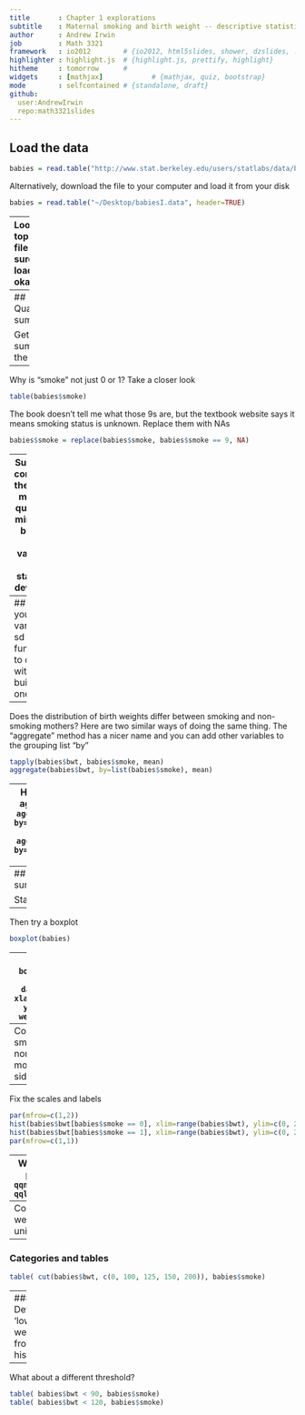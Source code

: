 ```yaml
---
title       : Chapter 1 explorations
subtitle    : Maternal smoking and birth weight -- descriptive statistics
author      : Andrew Irwin
job         : Math 3321
framework   : io2012        # {io2012, html5slides, shower, dzslides, ...}
highlighter : highlight.js  # {highlight.js, prettify, highlight}
hitheme     : tomorrow      # 
widgets     : [mathjax]            # {mathjax, quiz, bootstrap}
mode        : selfcontained # {standalone, draft}
github:
  user:AndrewIrwin
  repo:math3321slides
---
```


## Load the data

```r
babies = read.table("http://www.stat.berkeley.edu/users/statlabs/data/babiesI.data", header=TRUE)
```

Alternatively, download the file to your computer and load it from your disk
```r
babies = read.table("~/Desktop/babiesI.data", header=TRUE)
```

---
Look at the top of the file to be sure it loaded okay:
```r
head(babies)
```

* Question. What happens if you forget the "header=TRUE" part?

----
## Quantitative summaries

Get a summary of the data:
```r
summary(babies)
```
What are the units for bwt?

---
Why is "smoke" not just 0 or 1? Take a closer look
```r
table(babies$smoke)
```

The book doesn't tell me what those 9s are, but the textbook website says it means smoking status is unknown. Replace them with NAs
```r
babies$smoke = replace(babies$smoke, babies$smoke == 9, NA)
```

---
Summary computes the mean, median, quartiles, min, max, but not the variance or standard deviation:
```r
var(babies$bwt)
sd(babies$bwt)
```

Is that the variance and standard deviation of the population (dividing by n) or the bias-corrected value for a sample (dividing by n-1)? 

---
## Write your own var and sd functions to check with the built-in ones do:
```r
my.var = function(x) mean( (x - mean(x))^2)
my.sd = function(x) sqrt(my.var(x))
my.var(babies$bwt)
my.sd(babies$bwt)
```
So it's the bias corrected value, off by a factor of $(n-1)/n$ which can be confirmed by computing the ratio of the two variances
```r
(nrow(babies) - 1) / nrow(babies)
my.var(babies$bwt)/var(babies$bwt)
```

---
Does the distribution of birth weights differ between smoking and non-smoking mothers? Here are two similar ways of doing the same thing. The "aggregate" method has a nicer name and you can add other variables to the grouping list "by"

```r
tapply(babies$bwt, babies$smoke, mean)
aggregate(babies$bwt, by=list(babies$smoke), mean)
```

---
Here are some more aggregated results
```r
aggregate(babies$bwt, by=list(babies$smoke), summary)
aggregate(babies$bwt, by=list(babies$smoke), sd)
```

---
## Qualitative summaries

Start with a histogram.
```r
hist(babies$bwt)
```

---
Then try a boxplot
```r
boxplot(babies)
```

---
Fix that!
```r
boxplot(bwt ~ smoke, data=babies, xlab="Smoker?", ylab="Birth weight (oz)")
```

---
Compare smoking and non-smoking mothers side by side
```r
par(mfrow=c(1,2))
hist(babies$bwt[babies$smoke == 0])
hist(babies$bwt[babies$smoke == 1])
par(mfrow=c(1,1))
```

---
Fix the scales and labels
```r
par(mfrow=c(1,2))
hist(babies$bwt[babies$smoke == 0], xlim=range(babies$bwt), ylim=c(0, 200), main="Non-smokers", xlab="Birth weight (oz)")
hist(babies$bwt[babies$smoke == 1], xlim=range(babies$bwt), ylim=c(0, 200), main="Smokers", xlab="Birth weight (oz)")
par(mfrow=c(1,1))
```

---
What do quantile plots show?
```r
qqnorm(babies$bwt)
qqline(babies$bwt)
```

---
Compare the birth weight data to a uniform distribution
```r
u = runif(nrow(babies))
qqplot(u, babies$bwt)
```

---
### Categories and tables

```r
table( cut(babies$bwt, c(0, 100, 125, 150, 200)), babies$smoke)
```

---
### Define 'low birth weight' from histogram
```r
table( babies$bwt < 100, babies$smoke)
```

---
What about a different threshold?
```r
table( babies$bwt < 90, babies$smoke)
table( babies$bwt < 120, babies$smoke)
```



